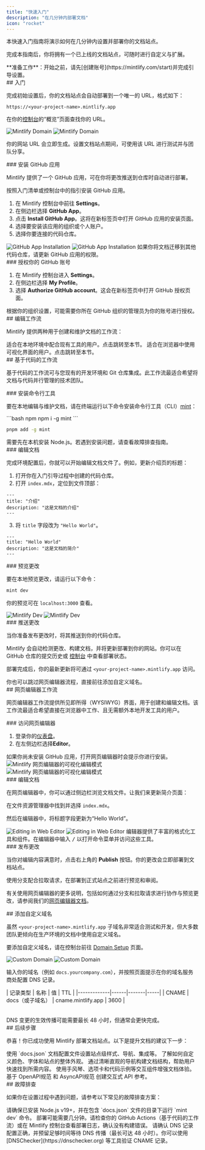 ```yaml
---
title: "快速入门"
description: "在几分钟内部署文档"
icon: "rocket"
---
```


本快速入门指南将演示如何在几分钟内设置并部署你的文档站点。

完成本指南后，你将拥有一个已上线的文档站点，可随时进行自定义与扩展。

<Info>
  **准备工作**：开始之前，请先[创建账号](https://mintlify.com/start)并完成引导设置。
</Info>

<div id="getting-started">
  ## 入门
</div>

完成初始设置后，你的文档站点会自动部署到一个唯一的 URL，格式如下：

```
https://<your-project-name>.mintlify.app
```

在你的[控制台](https://dashboard.mintlify.com/)的“概览”页面查找你的 URL。

<Frame>
  <img src="/images/quickstart/mintlify-domain-light.png" alt="Mintlify Domain" className="block dark:hidden" />

  <img src="/images/quickstart/mintlify-domain-dark.png" alt="Mintlify Domain" className="hidden dark:block" />
</Frame>

你的网站 URL 会立即生成。设置文档站点期间，可使用该 URL 进行测试并与团队分享。

<div id="install-the-github-app">
  ### 安装 GitHub 应用
</div>

Mintlify 提供了一个 GitHub 应用，可在你将更改推送到仓库时自动进行部署。

按照入门清单或控制台中的指引安装 GitHub 应用。

1. 在 Mintlify 控制台中前往 **Settings**。
2. 在侧边栏选择 **GitHub App**。
3. 点击 **Install GitHub App**。这将在新标签页中打开 GitHub 应用的安装页面。
4. 选择要安装该应用的组织或个人账户。
5. 选择你要连接的代码仓库。

<Frame>
  <img src="/images/quickstart/github-app-installation-light.png" alt="GitHub App Installation" className="block dark:hidden" />

  <img src="/images/quickstart/github-app-installation-dark.png" alt="GitHub App Installation" className="hidden dark:block" />
</Frame>

<Info>
  如果你将文档迁移到其他代码仓库，请更新 GitHub 应用的权限。
</Info>

<div id="authorize-your-github-account">
  ### 授权你的 GitHub 账号
</div>

1. 在 Mintlify 控制台进入 **Settings**。
2. 在侧边栏选择 **My Profile**。
3. 选择 **Authorize GitHub account**。这会在新标签页中打开 GitHub 授权页面。

<Info>
  根据你的组织设置，可能需要你所在 GitHub 组织的管理员为你的账号进行授权。
</Info>

<div id="editing-workflows">
  ## 编辑工作流
</div>

Mintlify 提供两种用于创建和维护文档的工作流：

<Card title="基于代码的工作流" icon="terminal" horizontal href="#code-based-workflow">
  适合在本地环境中配合现有工具的用户。点击跳转至本节。
</Card>

<Card title="网页编辑器工作流" icon="mouse-pointer-2" horizontal href="#web-editor-workflow">
  适合在浏览器中使用可视化界面的用户。点击跳转至本节。
</Card>

<div id="code-based-workflow">
  ## 基于代码的工作流
</div>

基于代码的工作流可与您现有的开发环境和 Git 仓库集成。此工作流最适合希望将文档与代码并行管理的技术团队。

<div id="install-the-cli">
  ### 安装命令行工具
</div>

要在本地编辑与维护文档，请在终端运行以下命令安装命令行工具（CLI）[mint](https://www.npmjs.com/package/mint)：

<CodeGroup>
  ```bash npm
  npm i -g mint
  ```

  ```bash pnpm
  pnpm add -g mint
  ```
</CodeGroup>

<Info>
  需要先在本机安装 Node.js。若遇到安装问题，请查看故障排查指南。
</Info>

<div id="edit-the-documentation">
  ### 编辑文档
</div>

完成环境配置后，你就可以开始编辑文档文件了。例如，更新介绍页的标题：

1. 打开你在入门引导过程中创建的代码仓库。
2. 打开 `index.mdx`，定位到文件顶部：

```mdx index.mdx
---
title: "介绍"
description: "这是文档的介绍"
---
```

3. 将 `title` 字段改为 `"Hello World"`。

```mdx index.mdx {2}
---
title: "Hello World"
description: "这是文档的简介"
---
```

<div id="preview-the-changes">
  ### 预览更改
</div>

要在本地预览更改，请运行以下命令：

```bash
mint dev
```

你的预览可在 `localhost:3000` 查看。

<Frame>
  <img src="/images/quickstart/mintlify-dev-light.png" alt="Mintlify Dev" className="block dark:hidden" />

  <img src="/images/quickstart/mintlify-dev-dark.png" alt="Mintlify Dev" className="hidden dark:block" />
</Frame>

<div id="push-the-changes">
  ### 推送更改
</div>

当你准备发布更改时，将其推送到你的代码仓库。

Mintlify 会自动检测更改、构建文档，并将更新部署到你的网站。你可以在 GitHub 仓库的提交历史或 [控制台](https://dashboard.mintlify.com) 中查看部署状态。

部署完成后，你的最新更新将可通过 `<your-project-name>.mintlify.app` 访问。

<Card title="跳转到添加自定义域名" icon="arrow-down" href="#adding-a-custom-domain" horizontal>
  你也可以跳过网页编辑器流程，直接前往添加自定义域名。
</Card>

<div id="web-editor-workflow">
  ## 网页编辑器工作流
</div>

网页编辑器工作流提供所见即所得（WYSIWYG）界面，用于创建和编辑文档。该工作流最适合希望直接在浏览器中工作、且无需额外本地开发工具的用户。

<div id="access-the-web-editor">
  ### 访问网页编辑器
</div>

1. 登录你的[仪表盘](https://dashboard.mintlify.com)。
2. 在左侧边栏选择**Editor**。

<Info>
  如果你尚未安装 GitHub 应用，打开网页编辑器时会提示你进行安装。
</Info>

<Frame>
  <img alt="Mintlify 网页编辑器的可视化编辑模式" src="/images/quickstart/web-editor-light.png" className="block dark:hidden" />

  <img alt="Mintlify 网页编辑器的可视化编辑模式" src="/images/quickstart/web-editor-dark.png" className="hidden dark:block" />
</Frame>

<div id="edit-the-documentation">
  ### 编辑文档
</div>

在网页编辑器中，你可以通过侧边栏浏览文档文件。让我们来更新简介页面：

在文件资源管理器中找到并选择 `index.mdx`。

然后在编辑器中，将标题字段更新为“Hello World”。

<Frame>
  <img alt="Editing in Web Editor" src="/images/quickstart/web-editor-editing-light.png" className="block dark:hidden" />

  <img alt="Editing in Web Editor" src="/images/quickstart/web-editor-editing-dark.png" className="hidden dark:block" />
</Frame>

<Tip>
  编辑器提供了丰富的格式化工具和组件。在编辑器中输入 <kbd>/</kbd> 以打开命令菜单并访问这些工具。
</Tip>

<div id="publish-your-changes">
  ### 发布更改
</div>

当你对编辑内容满意时，点击右上角的 **Publish** 按钮。你的更改会立即部署到文档站点。

<Tip>
  使用分支配合拉取请求，在部署到正式站点之前进行预览和审阅。
</Tip>

有关使用网页编辑器的更多说明，包括如何通过分支和拉取请求进行协作与预览更改，请参阅我们的[网页编辑器文档](/zh/zh/editor/getting-started)。

<div id="adding-a-custom-domain">
  ## 添加自定义域名
</div>

虽然 `<your-project-name>.mintlify.app` 子域名非常适合测试和开发，但大多数团队更倾向在生产环境的文档中使用自定义域名。

要添加自定义域名，请在控制台前往 [Domain Setup](https://dashboard.mintlify.com/settings/deployment/custom-domain) 页面。

<Frame>
  <img src="/images/quickstart/custom-domain-light.png" alt="Custom Domain" className="block dark:hidden" />

  <img src="/images/quickstart/custom-domain-dark.png" alt="Custom Domain" className="hidden dark:block" />
</Frame>

输入你的域名（例如 `docs.yourcompany.com`），并按照页面提示在你的域名服务商处配置 DNS 记录。

<Table>
  | 记录类型 | 名称 | 值 | TTL |
  |-------------|------|-------|-----|
  | CNAME | docs（或子域名） | cname.mintlify.app | 3600 |
</Table>

<Info>
  DNS 变更的生效传播可能需要最长 48 小时，但通常会更快完成。
</Info>

<div id="next-steps">
  ## 后续步骤
</div>

恭喜！你已成功使用 Mintlify 部署文档站点。以下是提升文档的建议下一步：

<Card title="配置全局设置" icon="settings" href="zh/zh/settings" horizontal>
  使用 `docs.json` 文档配置文件设置站点级样式、导航、集成等。
</Card>

<Card title="自定义主题" icon="paintbrush" href="zh/zh/themes" horizontal>
  了解如何自定义颜色、字体和站点的整体外观。
</Card>

<Card title="组织导航" icon="map" href="zh/zh/navigation" horizontal>
  通过清晰直观的导航构建文档结构，帮助用户快速找到所需内容。
</Card>

<Card title="添加交互组件" icon="puzzle" href="/zh/zh/components/accordions" horizontal>
  使用手风琴、选项卡和代码示例等交互组件增强文档体验。
</Card>

<Card title="设置 API 参考" icon="code" href="/zh/zh/api-playground/overview" horizontal>
  基于 OpenAPI规范 和 AsyncAPI规范 创建交互式 API 参考。
</Card>

<div id="troubleshooting">
  ## 故障排查
</div>

如果你在设置过程中遇到问题，请参考以下常见的故障排查方案：

<AccordionGroup>
  <Accordion title="本地预览无法运行">
    请确保已安装 Node.js v19+，并在包含 `docs.json` 文件的目录下运行 `mint dev` 命令。
  </Accordion>

  <Accordion title="变更未在线上站点生效">
    部署可能需要几分钟。请检查你的 GitHub Actions（基于代码的工作流）或在 Mintlify 控制台查看部署日志，确认没有构建错误。
  </Accordion>

  <Accordion title="自定义域名未成功连接">
    请确认 DNS 记录配置正确，并预留足够时间等待 DNS 传播（最长可达 48 小时）。你可以使用 [DNSChecker](https://dnschecker.org) 等工具验证 CNAME 记录。
  </Accordion>
</AccordionGroup>